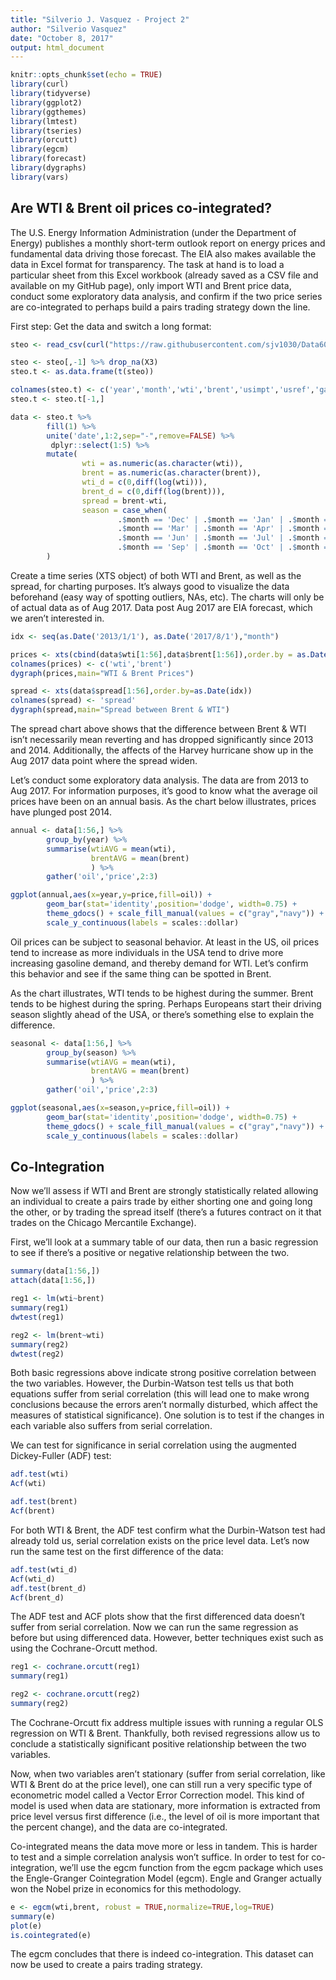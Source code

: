---
title: "Silverio J. Vasquez - Project 2"
author: "Silverio Vasquez"
date: "October 8, 2017"
output: html_document
---


```{r setup, include=FALSE}
knitr::opts_chunk$set(echo = TRUE)
library(curl)
library(tidyverse)
library(ggplot2)
library(ggthemes)
library(lmtest)
library(tseries)
library(orcutt)
library(egcm)
library(forecast)
library(dygraphs)
library(vars)
```

## Are WTI & Brent oil prices co-integrated?

The U.S. Energy Information Administration (under the Department of Energy) publishes a monthly short-term outlook report on energy prices and fundamental data driving those forecast. The EIA also makes available the data in Excel format for transparency. The task at hand is to load a particular sheet from this Excel workbook (already saved as a CSV file and available on my GitHub page), only import WTI and Brent price data, conduct some exploratory data analysis, and confirm if the two price series are co-integrated to perhaps build a pairs trading strategy down the line.


First step: Get the data and switch a long format:

```{r data}
steo <- read_csv(curl("https://raw.githubusercontent.com/sjv1030/Data607-hw/master/STEO_m.csv"),n_max=11)

steo <- steo[,-1] %>% drop_na(X3)
steo.t <- as.data.frame(t(steo)) 

colnames(steo.t) <- c('year','month','wti','brent','usimpt','usref','gasoline')
steo.t <- steo.t[-1,]

data <- steo.t %>% 
        fill(1) %>%
        unite('date',1:2,sep="-",remove=FALSE) %>%
         dplyr::select(1:5) %>%
        mutate(
                wti = as.numeric(as.character(wti)),
                brent = as.numeric(as.character(brent)),
                wti_d = c(0,diff(log(wti))),
                brent_d = c(0,diff(log(brent))),
                spread = brent-wti,
                season = case_when(
                        .$month == 'Dec' | .$month == 'Jan' | .$month == 'Feb' ~ 'winter',
                        .$month == 'Mar' | .$month == 'Apr' | .$month == 'May' ~ 'spring',
                        .$month == 'Jun' | .$month == 'Jul' | .$month == 'Aug' ~ 'summer',
                        .$month == 'Sep' | .$month == 'Oct' | .$month == 'Nov' ~ 'fall')
        )
```


Create a time series (XTS object) of both WTI and Brent, as well as the spread, for charting purposes. It's always good to visualize the data beforehand (easy way of spotting outliers, NAs, etc). The charts will only be of actual data as of Aug 2017. Data post Aug 2017 are EIA forecast, which we aren't interested in.

```{r plots}
idx <- seq(as.Date('2013/1/1'), as.Date('2017/8/1'),"month")

prices <- xts(cbind(data$wti[1:56],data$brent[1:56]),order.by = as.Date(idx))
colnames(prices) <- c('wti','brent')
dygraph(prices,main="WTI & Brent Prices")

spread <- xts(data$spread[1:56],order.by=as.Date(idx))
colnames(spread) <- 'spread'
dygraph(spread,main="Spread between Brent & WTI")
```

The spread chart above shows that the difference between Brent & WTI isn't necessarily mean reverting and has dropped significantly since 2013 and 2014. Additionally, the affects of the Harvey hurricane show up in the Aug 2017 data point where the spread widen.

Let's conduct some exploratory data analysis. The data are from 2013 to Aug 2017. For information purposes, it's good to know what the average oil prices have been on an annual basis. As the chart below illustrates, prices have plunged post 2014.

```{r annual}
annual <- data[1:56,] %>% 
        group_by(year) %>%
        summarise(wtiAVG = mean(wti),
                  brentAVG = mean(brent)
                  ) %>%
        gather('oil','price',2:3)

ggplot(annual,aes(x=year,y=price,fill=oil)) +
        geom_bar(stat='identity',position='dodge', width=0.75) +
        theme_gdocs() + scale_fill_manual(values = c("gray","navy")) +
        scale_y_continuous(labels = scales::dollar)
```


Oil prices can be subject to seasonal behavior. At least in the US, oil prices tend to increase as more individuals in the USA tend to drive more increasing gasoline demand, and thereby demand for WTI. Let's confirm this behavior and see if the same thing can be spotted in Brent.

As the chart illustrates, WTI tends to be highest during the summer. Brent tends to be highest during the spring. Perhaps Europeans start their driving season slightly ahead of the USA, or there's something else to explain the difference.

```{r seasons}
seasonal <- data[1:56,] %>%
        group_by(season) %>%
        summarise(wtiAVG = mean(wti),
                  brentAVG = mean(brent)
                  ) %>%
        gather('oil','price',2:3)

ggplot(seasonal,aes(x=season,y=price,fill=oil)) +
        geom_bar(stat='identity',position='dodge', width=0.75) +
        theme_gdocs() + scale_fill_manual(values = c("gray","navy")) +
        scale_y_continuous(labels = scales::dollar)
```



## Co-Integration

Now we'll assess if WTI and Brent are strongly statistically related allowing an individual to create a pairs trade by either shorting one and going long the other, or by trading the spread itself (there's a futures contract on it that trades on the Chicago Mercantile Exchange).

First, we'll look at a summary table of our data, then run a basic regression to see if there's a positive or negative relationship between the two.

```{r ols}
summary(data[1:56,])
attach(data[1:56,])

reg1 <- lm(wti~brent)
summary(reg1)
dwtest(reg1)

reg2 <- lm(brent~wti)
summary(reg2)
dwtest(reg2)

```


Both basic regressions above indicate strong positive correlation between the two variables. However, the Durbin-Watson test tells us that both equations suffer from serial correlation (this will lead one to make wrong conclusions because the errors aren't normally disturbed, which affect the measures of statistical significance). One solution is to test if the changes in each variable also suffers from serial correlation.

We can test for significance in serial correlation using the augmented Dickey-Fuller (ADF) test:

```{r acf}
adf.test(wti)
Acf(wti)

adf.test(brent)
Acf(brent)

```

For both WTI & Brent, the ADF test confirm what the Durbin-Watson test had already told us, serial correlation exists on the price level data. Let's now run the same test on the first difference of the data:

```{r firstdiff}
adf.test(wti_d)
Acf(wti_d)
adf.test(brent_d)
Acf(brent_d)

```

The ADF test and ACF plots show that the first differenced data doesn't suffer from serial correlation. Now we can run the same regression as before but using differenced data. However, better techniques exist such as using the Cochrane-Orcutt method. 

```{r orcutt}
reg1 <- cochrane.orcutt(reg1)
summary(reg1)

reg2 <- cochrane.orcutt(reg2)
summary(reg2)
```

The Cochrane-Orcutt fix address multiple issues with running a regular OLS regression on WTI & Brent. Thankfully, both revised regressions allow us to conclude a statistically significant positive relationship between the two variables.

Now, when two variables aren't stationary (suffer from serial correlation, like WTI & Brent do at the price level), one can still run a very specific type of econometric model called a Vector Error Correction model. This kind of model is used when data are stationary, more information is extracted from price level versus first difference (i.e., the level of oil is more important that the percent change), and the data are co-integrated. 

Co-integrated means the data move more or less in tandem. This is harder to test and a simple correlation analysis won't suffice. In order to test for co-integration, we'll use the egcm function from the egcm package which uses the Engle-Granger Cointegration Model (egcm). Engle and Granger actually won the Nobel prize in economics for this methodology.

```{r egcm}
e <- egcm(wti,brent, robust = TRUE,normalize=TRUE,log=TRUE)
summary(e)
plot(e)
is.cointegrated(e)
```

The egcm concludes that there is indeed co-integration. This dataset can now be used to create a pairs trading strategy.
